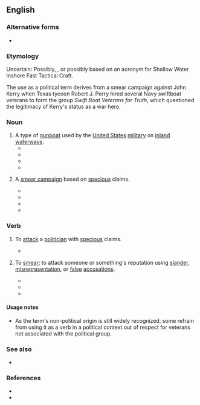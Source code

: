 {{also|swift boat}}
==English==

===Alternative forms===
* {{l|en|swift boat}}

===Etymology===
Uncertain: Possibly, {{compound|en|swift|boat}}, or possibly based on an acronym for Shallow Water Inshore Fast Tactical Craft.

The use as a political term derives from a smear campaign against John Kerry when Texas tycoon Robert J. Perry hired several Navy swiftboat veterans to form the group ''Swift Boat Veterans for Truth'', which questioned the legitimacy of Kerry's status as a war hero.

===Noun===
{{en-noun}}

# A type of [[gunboat]] used by the [[United States]] [[military]] on [[inland]] [[waterway]]s.
#* {{quote-book|year=1973 |title=Report or distort?  |author=Glenn MacDonald  |page=116 |ISBN= |passage=The men narrowly missed death when the '''swiftboat''' in front of theirs took a direct hit from a Communist rocket-propelled grenade. }}
#* {{quote-book|year=1999|title=WLA: War, Literature & the Arts  |author= |page=289 |ISBN= |passage=Kilgore represents one of Willard's guides into the heart of darkness. The '''swiftboat''' captain represents another. }}
#* {{quote-book|year=2006|title=Writing Naturally: A Memoir  |author=William Sargent  |page=5 |ISBN=1584654686 |passage=We felt like Athenian sailors waiting for Persian triremes to blunder into the straits of Messina, but we were probably more like Vietcong irregulars waiting to ambush American '''swiftboat''' captains. }}
#* {{quote-book|year=2008|title=To set the record straight |author=Scott Swett & ‎Tim Ziegler  |page= |ISBN= |passage=When I was serving on a '''swiftboat''' in Vietnam, my crewmates and I had a dog we called VC. We all took care of him, and he stayed with us and loved riding on the '''swiftboat''' deck. }}
# {{lb|en|usually used attributively}} A [[smear campaign]] based on [[specious]] claims.
#* {{quote-book|year=2007|title=Framing the Debate |author=Jeffrey Feldman  |page= |ISBN= 0977197298|passage=Lately, however, Republican '''swiftboat''' attacks have begun to fall short. }}
#* {{quote-book|year=2008 |title=Opposition Research: Stealing The White House |author=JB Azneer & ‎D R Spice  |page= |ISBN=161842582X |passage=So I saw this '''swiftboat''' TV attack on Jefferson.  }}
#* {{quote-book|year=2011 |title=Globalisation and Ecological Integrity in Science and International Law |author=Laura Westra, ‎Klaus Bosselman, ‎Colin Soskolne  |page= |ISBN=1443828335 |passage=The '''Swiftboat''' strategy aims at hitting the target at his/her perceived area of strength, to discredit and degrade what would have been a political advantage. }}
#* {{quote-book|year=2013|title=The Hockey Stick and the Climate Wars: Dispatches from the Front Lines |author=Michael E. Mann  |page= |ISBN=0231152558 |passage=Morano went on to become the pit bull of the climate change denial movement, launching '''swiftboat'''-like attacks as before, but this time directed against climate science and climate scientists. }}

===Verb===
{{en-verb}}

# {{lb|en|US|politics|pejorative|transitive}} To [[attack]] a [[politician]] with [[specious]] claims.
#* {{quote-book|year=2015|title=Killing the Messenger |author=David Brock  |page= |ISBN=1455533742 |passage=No one should have been surprised that the Republicans would try to '''swiftboat''' Hillary in 2016, turning an accomplished diplomat into a feckless bungler who lied to cover up her own failures. }}
# {{lb|en|by extension}} To [[smear]]; to attack someone or something's reputation using [[slander]], [[misrepresentation]], or [[false]] [[accusation]]s.
#* {{quote-journal|date=January 7, 2013|work=Adweek |title=The Man From Oz Finds Religion  |author=Sam Thielman|volume=|number=|passage=The Borgia family has had such a bad reputation over all these hundreds of years. Some of it is merited, and for some of it, they were '''swiftboated'''. The cardinals hired writers to write bad things about them.}}
#* {{quote-journal|date=January 27, 2014|work=Daily Beast |title=The Woody Allen Allegations: Not So Fast  |author=Robert B. Weide|volume=|number=|passage=My wife suggested that in absence of a response by Woody, he was being '''swiftboated'''.}}
#* {{quote-book|year=2016 |title=The Oliver Stone Experience  |author=Matt Zoller Seitz  |page=192 |ISBN=1613128142 |passage=So you were '''swiftboated'''? I was about to be! I was about to be! No, I just said, That's bullshit—first of all, it's William Oliver Stone. And then Dale went back for the files and found them. I did have a record that they couldn't expunge.  }}

====Usage notes====
* As the term's non-political origin is still widely recognized, some refrain from using it as a verb in a political context out of respect for veterans not associated with the political group.

===See also===
* {{l|en|bork}}

===References===
* {{pedia|swiftboating}}
* {{R:OneLook}}